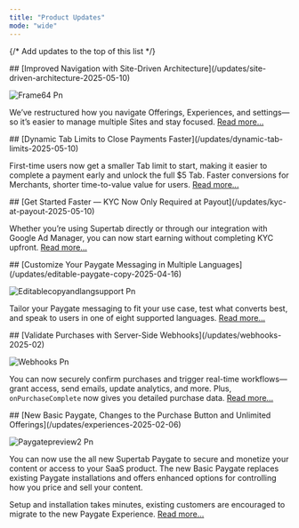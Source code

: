 ```yaml
---
title: "Product Updates"
mode: "wide"
---
```


{/* Add updates to the top of this list */}

<Update label="May 2025">
  ## [Improved Navigation with Site-Driven Architecture](/updates/site-driven-architecture-2025-05-10)

  ![Frame64 Pn](/images/Frame64.png)

  We’ve restructured how you navigate Offerings, Experiences, and settings—so it’s easier to manage multiple Sites and stay focused. [Read more...](/updates/site-driven-architecture-2025-05-10)
</Update>

<Update label="May 2025">
  ## [Dynamic Tab Limits to Close Payments Faster](/updates/dynamic-tab-limits-2025-05-10)

  First-time users now get a smaller Tab limit to start, making it easier to complete a payment early and unlock the full \$5 Tab. Faster conversions for Merchants, shorter time-to-value value for users. [Read more...](/updates/dynamic-tab-limits-2025-05-10)
</Update>

<Update label="May 2025">
  ## [Get Started Faster — KYC Now Only Required at Payout](/updates/kyc-at-payout-2025-05-10)

  Whether you’re using Supertab directly or through our integration with Google Ad Manager, you can now start earning without completing KYC upfront. [Read more...](/updates/kyc-at-payout-2025-05-10)
</Update>

<Update label="April 2025">
  ## [Customize Your Paygate Messaging in Multiple Languages](/updates/editable-paygate-copy-2025-04-16)

  ![Editablecopyandlangsupport Pn](/images/editablecopyandlangsupport.png)

  Tailor your Paygate messaging to fit your use case, test what converts best, and speak to users in one of eight supported languages. [Read more...](/updates/editable-paygate-copy-2025-04-16)
</Update>

<Update label="February 2025">
  ## [Validate Purchases with Server-Side Webhooks](/updates/webhooks-2025-02)

  ![Webhooks Pn](/images/Webhooks.png)

  You can now securely confirm purchases and trigger real-time workflows—grant access, send emails, update analytics, and more. Plus, `onPurchaseComplete` now gives you detailed purchase data. [Read more...](/updates/webhooks-2025-02)
</Update>

<Update label="February 2025">
  ## [New Basic Paygate, Changes to the Purchase Button and Unlimited Offerings](/updates/experiences-2025-02-06)

  ![Paygatepreview2 Pn](/Paygatepreview2.png)

  You can now use the all new Supertab Paygate to secure and monetize your content or access to your SaaS product. The new Basic Paygate replaces existing Paygate installations and offers enhanced options for controlling how you price and sell your content.

  Setup and installation takes minutes, existing customers are encouraged to migrate to the new Paygate Experience. [Read more...](/updates/experiences-2025-02-06)
</Update>